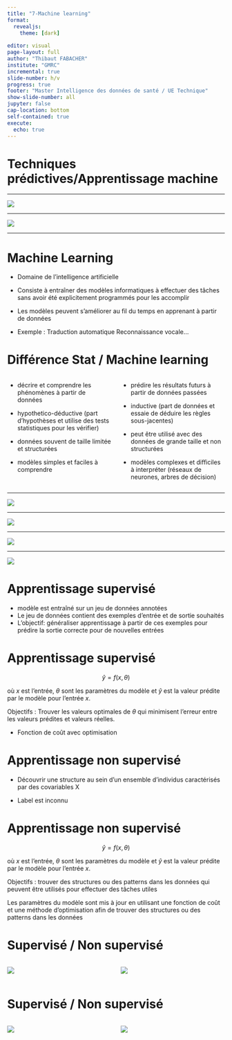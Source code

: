 ```yaml
---
title: "7-Machine learning"
format:
  revealjs: 
    theme: [dark]
    
editor: visual
page-layout: full
author: "Thibaut FABACHER"
institute: "GMRC"
incremental: true
slide-number: h/v
progress: true
footer: "Master Intelligence des données de santé / UE Technique"
show-slide-number: all
jupyter: false
cap-location: bottom
self-contained: true
execute:
  echo: true
---
```


# Techniques prédictives/Apprentissage machine

------------------------------------------------------------------------

![](images/paste-C703E056.png)

------------------------------------------------------------------------

![](images/paste-CC4723A6.png)

------------------------------------------------------------------------

# Machine Learning

-   Domaine de l'intelligence artificielle

-   Consiste à entraîner des modèles informatiques à effectuer des tâches sans avoir été explicitement programmés pour les accomplir

-   Les modèles peuvent s'améliorer au fil du temps en apprenant à partir de données

-   Exemple : Traduction automatique Reconnaissance vocale...

# Différence Stat / Machine learning

::: columns
::: {.column width="50%"}
-   décrire et comprendre les phénomènes à partir de données

-   hypothetico-déductive (part d'hypothèses et utilise des tests statistiques pour les vérifier)

-   données souvent de taille limitée et structurées

-   modèles simples et faciles à comprendre
:::

::: {.column width="50%"}
-   prédire les résultats futurs à partir de données passées

-   inductive (part de données et essaie de déduire les règles sous-jacentes)

-   peut être utilisé avec des données de grande taille et non structurées

-   modèles complexes et difficiles à interpréter (réseaux de neurones, arbres de décision)
:::
:::

------------------------------------------------------------------------

![](images/paste-5AC12112.png)

------------------------------------------------------------------------

![](images/paste-0B5EF447.png)

------------------------------------------------------------------------

![](images/paste-62094BB1.png)

------------------------------------------------------------------------

![](images/paste-E405AE42.png)

# Apprentissage supervisé

-   modèle est entraîné sur un jeu de données annotées
-   Le jeu de données contient des exemples d'entrée et de sortie souhaités
-   L'objectif: généraliser apprentissage à partir de ces exemples pour prédire la sortie correcte pour de nouvelles entrées

# Apprentissage supervisé

$$\hat{y} = f(x, \theta)$$

où $x$ est l'entrée, $\theta$ sont les paramètres du modèle et $\hat{y}$ est la valeur prédite par le modèle pour l'entrée $x$.

Objectifs : Trouver les valeurs optimales de $\theta$ qui minimisent l'erreur entre les valeurs prédites et valeurs réelles.

-   Fonction de coût avec optimisation

# Apprentissage non supervisé

-   Découvrir une structure au sein d'un ensemble d'individus caractérisés par des covariables X

-   Label est inconnu

# Apprentissage non supervisé

$$\hat{y} = f(x, \theta)$$

où $x$ est l'entrée, $\theta$ sont les paramètres du modèle et $\hat{y}$ est la valeur prédite par le modèle pour l'entrée $x$.

Objectifs : trouver des structures ou des patterns dans les données qui peuvent être utilisés pour effectuer des tâches utiles

Les paramètres du modèle sont mis à jour en utilisant une fonction de coût et une méthode d'optimisation afin de trouver des structures ou des patterns dans les données

# Supervisé / Non supervisé

::: columns
::: {.column width="50%"}
![](images/paste-4C4C3D59.png)
:::

::: {.column width="50%"}
![](images/paste-995E345F.png)
:::
:::

# Supervisé / Non supervisé

::: columns
::: {.column width="50%"}
![](images/paste-034B2423.png)
:::

::: {.column width="50%"}
![](images/paste-228BE891.png)
:::
:::
